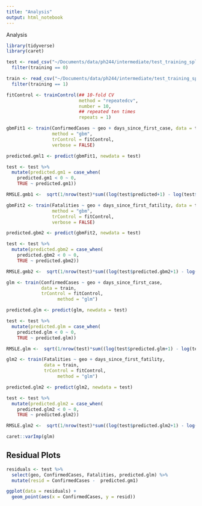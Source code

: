 ```yaml
---
title: "Analysis"
output: html_notebook
---
```


Analysis

```r
library(tidyverse)
library(caret)
```
```r
test <- read_csv("~/Documents/data/ph244/intermediate/test_training_split.csv") %>% 
  filter(training == 0)

train <- read_csv("~/Documents/data/ph244/intermediate/test_training_split.csv") %>% 
  filter(training == 1)
```


```r
fitControl <- trainControl(## 10-fold CV
                           method = "repeatedcv",
                           number = 10,
                           ## repeated ten times
                           repeats = 1)

gbmFit1 <- train(ConfirmedCases ~ geo + days_since_first_case, data = train, 
                 method = "gbm", 
                 trControl = fitControl,
                 verbose = FALSE)

predicted.gml1 <- predict(gbmFit1, newdata = test)

test <- test %>% 
  mutate(predicted.gm1 = case_when(
    predicted.gm1 < 0 ~ 0,
    TRUE ~ predicted.gm1))

RMSLE.gmb1 <-  sqrt(1/nrow(test)*sum((log(test$predicted+1) - log(test$ConfirmedCases+1))^2))
```

```r
gbmFit2 <- train(Fatalities ~ geo + days_since_first_fatility, data = train, 
                 method = "gbm", 
                 trControl = fitControl,
                 verbose = FALSE)

predicted.gbm2 <- predict(gbmFit2, newdata = test)

test <- test %>% 
  mutate(predicted.gbm2 = case_when(
    predicted.gbm2 < 0 ~ 0,
    TRUE ~ predicted.gbm2))

RMSLE.gmb2 <-  sqrt(1/nrow(test)*sum((log(test$predicted.gbm2+1) - log(test$Fatalities+1))^2))
```



```r
glm <- train(ConfirmedCases ~ geo + days_since_first_case,
             data = train,
             trControl = fitControl,
                   method = "glm")

predicted.glm <- predict(glm, newdata = test)

test <- test %>% 
  mutate(predicted.glm = case_when(
    predicted.glm < 0 ~ 0,
    TRUE ~ predicted.glm))

RMSLE.glm <-  sqrt(1/nrow(test)*sum((log(test$predicted.glm+1) - log(test$ConfirmedCases+1))^2))
```


```r
glm2 <- train(Fatalities ~ geo + days_since_first_fatility,
              data = train,
              trControl = fitControl,
                   method = "glm")

predicted.glm2 <- predict(glm2, newdata = test)

test <- test %>% 
  mutate(predicted.glm2 = case_when(
    predicted.glm2 < 0 ~ 0,
    TRUE ~ predicted.glm2))

RMSLE.glm2 <-  sqrt(1/nrow(test)*sum((log(test$predicted.glm2+1) - log(test$Fatalities+1))^2))
```

```r
caret::varImp(glm)
```


## Residual Plots

```r
residuals <- test %>% 
  select(geo, ConfirmedCases, Fatalities, predicted.glm) %>% 
  mutate(resid = ConfirmedCases -  predicted.gm1)

ggplot(data = residuals) + 
  geom_point(aes(x = ConfirmedCases, y = resid))
  
```







